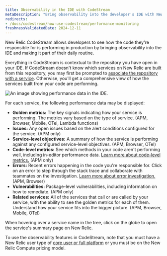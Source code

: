 ```yaml
---
title: Observability in the IDE with CodeStream
metaDescription: "Bring observability into the developer's IDE with New Relic CodeStream."
redirects:
- /docs/codestream/how-use-codestream/performance-monitoring
freshnessValidatedDate: 2024-12-11
---
```




New Relic CodeStream allows developers to see how the code they're responsible for is performing in production by bringing observability into the IDE and making it part of their daily routine. 

Everything in CodeStream is contextual to the repository you have open in your IDE. If CodeStream doesn't know which services on New Relic are built from this repository, you may first be prompted to [associate the repository with a service](/docs/codestream/observability/repo-association). Otherwise, you'll get a comprehensive view of how the services built from your code are performing.

<img
  title="Performance data for your services"
  alt="An image showing performance data in the IDE."
  src={codestreamO11y}
/>

For each service, the following performance data may be displayed:

* **Golden metrics:** The key signals indicating how your service is performing. The metrics vary based on the type of service. (APM, Browser, Mobile, OTel, Lambda functions)
* **Issues:** Any open issues based on the alert conditions configured for the service. (APM only) 
* **Service-level objectives:** A summary of how the service is performing against any configured service-level objectives. (APM, Browser, OTel)
* **Code-level metrics:** See which methods in your code aren't performing well, including in-editor performance data. [Learn more about code-level metrics.](/docs/codestream/observability/code-level-metrics) (APM only)
* **Errors:** Recent errors happening in the code you're responsible for. Click on an error to step through the stack trace and collaborate with teammates on the investigation. [Learn more about error investigation.](/docs/codestream/observability/error-investigation) (APM, Browser)
* **Vulnerabilities:** Package-level vulnerabilities, including information on how to remediate. (APM only)
* **Related services:** All of the services that call or are called by your service, with the ability to see the golden metrics for each of them. Understand how your service fits into the bigger picture. (APM, Browser, Mobile, OTel)

When hovering over a service name in the tree, click on the globe to open the service's summary page on New Relic.

To use the observability features in CodeStream, note that you must have a New Relic user type of [core user or full platform](/docs/accounts/accounts-billing/new-relic-one-user-management/user-type/#user-type-capabilities) or you must be on the New Relic Compute pricing model.